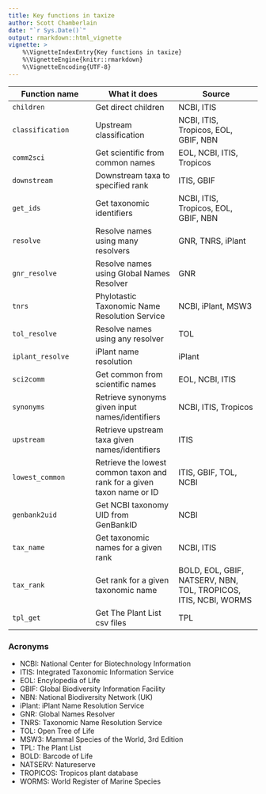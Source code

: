 ```yaml
---
title: Key functions in taxize
author: Scott Chamberlain
date: "`r Sys.Date()`"
output: rmarkdown::html_vignette
vignette: >
    %\VignetteIndexEntry{Key functions in taxize}
    %\VignetteEngine{knitr::rmarkdown}
    %\VignetteEncoding{UTF-8}
---
```


Function name | What it does | Source |
----------- | ----------- | ----------- |
`children` | Get direct children | NCBI, ITIS |
`classification` | Upstream classification | NCBI, ITIS, Tropicos, EOL, GBIF, NBN |
`comm2sci` | Get scientific from common names | EOL, NCBI, ITIS, Tropicos |
`downstream` | Downstream taxa to specified rank | ITIS, GBIF |
`get_ids` | Get taxonomic identifiers | NCBI, ITIS, Tropicos, EOL, GBIF, NBN |
`resolve` | Resolve names using many resolvers | GNR, TNRS, iPlant |
`gnr_resolve` | Resolve names using Global Names Resolver | GNR |
`tnrs` | Phylotastic Taxonomic Name Resolution Service | NCBI, iPlant, MSW3 |
`tol_resolve` | Resolve names using any resolver | TOL |
`iplant_resolve` | iPlant name resolution| iPlant |
`sci2comm` | Get common from scientific names | EOL, NCBI, ITIS |
`synonyms` | Retrieve synonyms given input names/identifiers | NCBI, ITIS, Tropicos |
`upstream` | Retrieve upstream taxa given names/identifiers | ITIS |
`lowest_common` | Retrieve the lowest common taxon and rank for a given taxon name or ID | ITIS, GBIF, TOL, NCBI |
`genbank2uid` | Get NCBI taxonomy UID from GenBankID | NCBI |
`tax_name` | Get taxonomic names for a given rank | NCBI, ITIS |
`tax_rank` | Get rank for a given taxonomic name | BOLD, EOL, GBIF, NATSERV, NBN, TOL, TROPICOS, ITIS, NCBI, WORMS |
`tpl_get` | Get The Plant List csv files | TPL |

### Acronyms

* NCBI: National Center for Biotechnology Information
* ITIS: Integrated Taxonomic Information Service
* EOL: Encylopedia of Life
* GBIF: Global Biodiversity Information Facility
* NBN: National Biodiversity Network (UK)
* iPlant: iPlant Name Resolution Service
* GNR: Global Names Resolver
* TNRS: Taxonomic Name Resolution Service
* TOL: Open Tree of Life
* MSW3: Mammal Species of the World, 3rd Edition
* TPL: The Plant List
* BOLD: Barcode of Life
* NATSERV: Natureserve
* TROPICOS: Tropicos plant database
* WORMS: World Register of Marine Species

